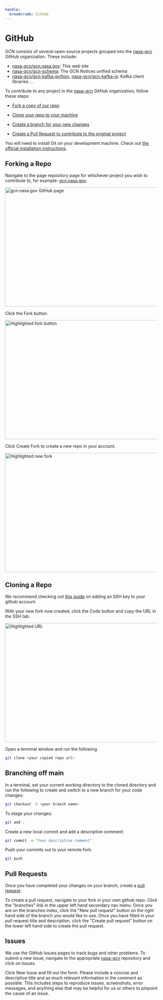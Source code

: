 ```yaml
---
handle:
  breadcrumb: GitHub
---
```



# GitHub

GCN consists of several open-source projects grouped into the [nasa-gcn](https://github.com/nasa-gcn) GitHub organization. These include:

- [nasa-gcn/gcn.nasa.gov](https://github.com/nasa-gcn/gcn.nasa.gov): This web site
- [nasa-gcn/gcn-schema](https://github.com/nasa-gcn/gcn.nasa.gov): The GCN Notices unified schema
- [nasa-gcn/gcn-kafka-python](https://github.com/nasa-gcn/gcn-kafka-python), [nasa-gcn/gcn-kafka-js](https://github.com/nasa-gcn/gcn-kafka-js): Kafka client libraries
  ...

To contribute to any project in the [nasa-gcn](https://github.com/nasa-gcn) GitHub organization, follow these steps:

- [Fork a copy of our repo](#forking-a-repo)

- [Clone your repo to your machine](#cloning-a-repo)

- [Create a branch for your new changes](#branching-off-main)

- [Create a Pull Request to contribute to the original project](#pull-requests)

You will need to install Git on your development machine. Check out [the official installation instructions](https://git-scm.com/book/en/v2/Getting-Started-Installing-Git).

## Forking a Repo

Navigate to the page repository page for whichever project you wish to contribute to, for example: [gcn.nasa.gov](https://github.com/nasa-gcn/gcn.nasa.gov).

<img
  src={githubImage}
  width="712"
  height="392"
  className="height-auto"
  alt="gcn.nasa.gov GitHub page"
/>

Click the Fork button.

<img
  src={githubFork}
  width="712"
  height="392"
  className="height-auto"
  alt="Highlighted fork button"
/>

Click Create Fork to create a new repo in your account.

<img
  src={newFork}
  width="712"
  height="392"
  className="height-auto"
  alt="Highlighted new fork"
/>

## Cloning a Repo

We recommend checking out [this guide](https://docs.github.com/en/authentication/connecting-to-github-with-ssh/adding-a-new-ssh-key-to-your-github-account) on adding an SSH key to your github account.

With your new fork now created, click the Code button and copy the URL in the SSH tab.

<img
  src={copyUrl}
  width="712"
  height="392"
  className="height-auto"
  alt="Highlighted URL"
/>

Open a terminal window and run the following

```sh
git clone <your copied repo url>
```

## Branching off main

In a terminal, set your current working directory to the cloned directory and run the following to create and switch to a new branch for your code changes:

```sh
git checkout -b <your branch name>
```

To stage your changes:

```sh
git add .
```

Create a new local commit and add a descriptive comment:

```sh
git commit -m "Your descriptive comment"
```

Push your commits out to your remote fork:

```sh
git push
```

## Pull Requests

Once you have completed your changes on your branch, create a [pull request](https://github.com/nasa-gcn/gcn.nasa.gov/pulls).

To create a pull request, navigate to your fork in your own github repo. Click the "branches" link in the upper left hand secondary nav menu. Once you are on the branches index, click the "New pull request" button on the right hand side of the branch you would like to use. Once you have filled in your pull request title and description, click the "Create pull request" button on the lower left hand side to create the pull request.

## Issues

We use the GitHub issues pages to track bugs and other problems. To submit a new issue, navigate to the appropriate [nasa-gcn](https://github.com/nasa-gcn/) repository and click on Issues.

Click New Issue and fill out the form. Please include a concise and descriptive title and as much relevant information in the comment as possible. This includes steps to reproduce issues, screenshots, error messages, and anything else that may be helpful for us or others to pinpoint the cause of an issue.
